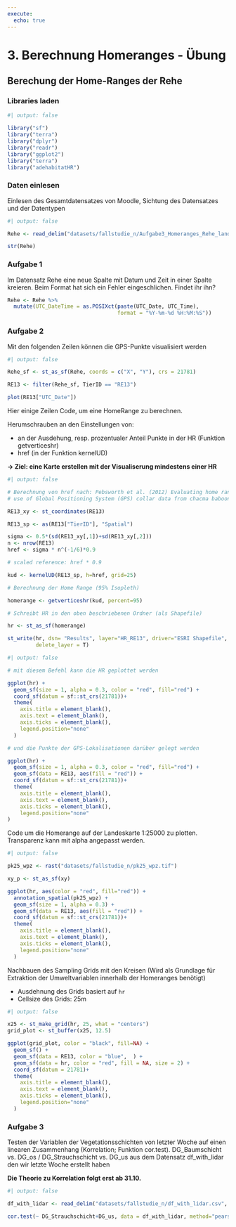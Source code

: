 ```yaml
---
execute:
  echo: true
---
```


# 3. Berechnung Homeranges - Übung

## Berechung der Home-Ranges der Rehe 

### Libraries laden

```r
#| output: false

library("sf")
library("terra")
library("dplyr")
library("readr")
library("ggplot2")
library("terra")
library("adehabitatHR")

```

### Daten einlesen

Einlesen des Gesamtdatensatzes von Moodle, Sichtung des Datensatzes und der Datentypen

```r
#| output: false

Rehe <- read_delim("datasets/fallstudie_n/Aufgabe3_Homeranges_Rehe_landforst_20221024.csv", delim = ";")

str(Rehe)
```

### Aufgabe 1

Im Datensatz Rehe eine neue Spalte mit Datum und Zeit in einer Spalte kreieren. Beim Format hat sich ein Fehler eingeschlichen. Findet ihr ihn?

```r

Rehe <- Rehe %>%
  mutate(UTC_DateTime = as.POSIXct(paste(UTC_Date, UTC_Time), 
                                   format = "%Y-%m-%d %H:%M:%S"))
```

### Aufgabe 2

Mit den folgenden Zeilen können die GPS-Punkte visualisiert werden

```r
#| output: false

Rehe_sf <- st_as_sf(Rehe, coords = c("X", "Y"), crs = 21781)

RE13 <- filter(Rehe_sf, TierID == "RE13")

plot(RE13["UTC_Date"])

```


Hier einige Zeilen Code, um eine HomeRange zu berechnen.

Herumschrauben an den Einstellungen von: 

- an der Ausdehung, resp. prozentualer Anteil Punkte in der HR (Funktion getverticeshr) 
- href (in der Funktion kernelUD)


**→ Ziel: eine Karte erstellen mit der Visualiserung mindestens einer HR**

```r
#| output: false

# Berechnung von href nach: Pebsworth et al. (2012) Evaluating home range techniques: 
# use of Global Positioning System (GPS) collar data from chacma baboons

RE13_xy <- st_coordinates(RE13)

RE13_sp <- as(RE13["TierID"], "Spatial")

sigma <- 0.5*(sd(RE13_xy[,1])+sd(RE13_xy[,2]))                              
n <- nrow(RE13)
href <- sigma * n^(-1/6)*0.9  

# scaled reference: href * 0.9

kud <- kernelUD(RE13_sp, h=href, grid=25)             

# Berechnung der Home Range (95% Isopleth)

homerange <- getverticeshr(kud, percent=95)             

# Schreibt HR in den oben beschriebenen Ordner (als Shapefile)

hr <- st_as_sf(homerange)

st_write(hr, dsn= "Results", layer="HR_RE13", driver="ESRI Shapefile",  
         delete_layer = T)
```

```r
#| output: false

# mit diesem Befehl kann die HR geplottet werden

ggplot(hr) + 
  geom_sf(size = 1, alpha = 0.3, color = "red", fill="red") +
  coord_sf(datum = sf::st_crs(21781))+
  theme(
    axis.title = element_blank(),
    axis.text = element_blank(),
    axis.ticks = element_blank(),
    legend.position="none"
  )

# und die Punkte der GPS-Lokalisationen darüber gelegt werden 

ggplot(hr) + 
  geom_sf(size = 1, alpha = 0.3, color = "red", fill="red") +
  geom_sf(data = RE13, aes(fill = "red")) +
  coord_sf(datum = sf::st_crs(21781))+
  theme(
    axis.title = element_blank(),
    axis.text = element_blank(),
    axis.ticks = element_blank(),
    legend.position="none"
)
```    

Code um die Homerange auf der Landeskarte 1:25000 zu plotten. Transparenz kann mit alpha angepasst werden.

```r
#| output: false

pk25_wpz <- rast("datasets/fallstudie_n/pk25_wpz.tif")

xy_p <- st_as_sf(xy)

ggplot(hr, aes(color = "red", fill="red")) +
  annotation_spatial(pk25_wpz) +
  geom_sf(size = 1, alpha = 0.3) +
  geom_sf(data = RE13, aes(fill = "red")) +
  coord_sf(datum = sf::st_crs(21781))+
  theme(
    axis.title = element_blank(),
    axis.text = element_blank(),
    axis.ticks = element_blank(),
    legend.position="none"
  )
```

Nachbauen des Sampling Grids mit den Kreisen (Wird als Grundlage für Extraktion der Umweltvariablen innerhalb der Homeranges benötigt)

- Ausdehnung des Grids basiert auf `hr`
- Cellsize des Grids: 25m

```r
#| output: false

x25 <- st_make_grid(hr, 25, what = "centers")
grid_plot <- st_buffer(x25, 12.5)

ggplot(grid_plot, color = "black", fill=NA) + 
  geom_sf() +
  geom_sf(data = RE13, color = "blue",  ) +
  geom_sf(data = hr, color = "red", fill = NA, size = 2) +
  coord_sf(datum = 21781)+
  theme(
    axis.title = element_blank(),
    axis.text = element_blank(),
    axis.ticks = element_blank(),
    legend.position="none"
  )
```

### Aufgabe 3

Testen der Variablen der Vegetationsschichten von letzter Woche auf einen linearen Zusammenhang (Korrelation; Funktion cor.test). DG_Baumschicht vs. DG_os / DG_Strauchschicht vs. DG_us aus dem Datensatz df_with_lidar den wir letzte Woche erstellt haben

**Die Theorie zu Korrelation folgt erst ab 31.10.**

```r
#| output: false

df_with_lidar <- read_delim("datasets/fallstudie_n/df_with_lidar.csv", delim =";")

cor.test(~ DG_Strauchschicht+DG_us, data = df_with_lidar, method="pearson")
```
